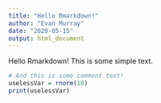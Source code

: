 ```yaml
---
title: "Hello Rmarkdown!"
author: "Evan Murray"
date: "2020-05-15"
output: html_document
---
```


Hello Rmarkdown! This is some simple text.

```r
# And this is some comment text!
uselessVar = rnorm(10)
print(uselessVar)
```
